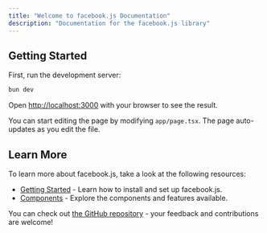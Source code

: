 ```yaml
---
title: "Welcome to facebook.js Documentation"
description: "Documentation for the facebook.js library"
---
```



<Hero />

## Getting Started

First, run the development server:

```bash
bun dev
```

Open [http://localhost:3000](http://localhost:3000) with your browser to see the result.

You can start editing the page by modifying `app/page.tsx`. The page auto-updates as you edit the file.

## Learn More

To learn more about facebook.js, take a look at the following resources:

- [Getting Started](/getting-started) - Learn how to install and set up facebook.js.
- [Components](/components) - Explore the components and features available.

You can check out [the GitHub repository](https://github.com/anonyo/facebook.js) - your feedback and contributions are welcome! 